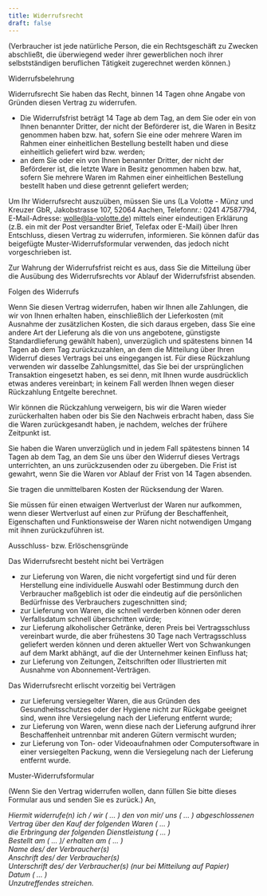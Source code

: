```yaml
---
title: Widerrufsrecht
draft: false
---
```



<Paragraph variant="plain"> (Verbraucher ist jede natürliche Person, die ein Rechtsgeschäft zu Zwecken abschließt, die überwiegend weder ihrer gewerblichen noch ihrer selbstständigen beruflichen Tätigkeit zugerechnet werden können.)</Paragraph>

<Heading as="h4">Widerrufsbelehrung</Heading>

Widerrufsrecht Sie haben das Recht, binnen 14 Tagen ohne Angabe von Gründen diesen Vertrag zu widerrufen.

- Die Widerrufsfrist beträgt 14 Tage ab dem Tag, an dem Sie oder ein von Ihnen benannter Dritter, der nicht der Beförderer ist, die Waren in Besitz genommen haben bzw. hat, sofern Sie eine oder mehrere Waren im Rahmen einer einheitlichen Bestellung bestellt haben und diese einheitlich geliefert wird bzw. werden;
- an dem Sie oder ein von Ihnen benannter Dritter, der nicht der Beförderer ist, die letzte Ware in Besitz genommen haben bzw. hat, sofern Sie mehrere Waren im Rahmen einer einheitlichen Bestellung bestellt haben und diese getrennt geliefert werden;

Um Ihr Widerrufsrecht auszuüben, müssen Sie uns (La Volotte - Münz und Kreuzer GbR, Jakobstrasse 107, 52064 Aachen, Telefonnr.: 0241 47587794, E-Mail-Adresse: wolle@la-volotte.de) mittels einer eindeutigen Erklärung (z.B. ein mit der Post versandter Brief, Telefax oder E-Mail) über Ihren Entschluss, diesen Vertrag zu widerrufen, informieren. Sie können dafür das beigefügte Muster-Widerrufsformular verwenden, das jedoch nicht vorgeschrieben ist.

Zur Wahrung der Widerrufsfrist reicht es aus, dass Sie die Mitteilung über die Ausübung des Widerrufsrechts vor Ablauf der Widerrufsfrist absenden.

<Heading as="h4">Folgen des Widerrufs</Heading>

Wenn Sie diesen Vertrag widerrufen, haben wir Ihnen alle Zahlungen, die wir von Ihnen erhalten haben, einschließlich der Lieferkosten (mit Ausnahme der zusätzlichen Kosten, die sich daraus ergeben, dass Sie eine andere Art der Lieferung als die von uns angebotene, günstigste Standardlieferung gewählt haben), unverzüglich und spätestens binnen 14 Tagen ab dem Tag zurückzuzahlen, an dem die Mitteilung über Ihren Widerruf dieses Vertrags bei uns eingegangen ist. Für diese Rückzahlung verwenden wir dasselbe Zahlungsmittel, das Sie bei der ursprünglichen Transaktion eingesetzt haben, es sei denn, mit Ihnen wurde ausdrücklich etwas anderes vereinbart; in keinem Fall werden Ihnen wegen dieser Rückzahlung Entgelte berechnet.

Wir können die Rückzahlung verweigern, bis wir die Waren wieder zurückerhalten haben oder bis Sie den Nachweis erbracht haben, dass Sie die Waren zurückgesandt haben, je nachdem, welches der frühere Zeitpunkt ist.

Sie haben die Waren unverzüglich und in jedem Fall spätestens binnen 14 Tagen ab dem Tag, an dem Sie uns über den Widerruf dieses Vertrags unterrichten, an uns zurückzusenden oder zu übergeben. Die Frist ist gewahrt, wenn Sie die Waren vor Ablauf der Frist von 14 Tagen absenden.

Sie tragen die unmittelbaren Kosten der Rücksendung der Waren.

Sie müssen für einen etwaigen Wertverlust der Waren nur aufkommen, wenn dieser Wertverlust auf einen zur Prüfung der Beschaffenheit, Eigenschaften und Funktionsweise der Waren nicht notwendigen Umgang mit ihnen zurückzuführen ist.

Ausschluss- bzw. Erlöschensgründe

Das Widerrufsrecht besteht nicht bei Verträgen

- zur Lieferung von Waren, die nicht vorgefertigt sind und für deren Herstellung eine individuelle Auswahl oder Bestimmung durch den Verbraucher maßgeblich ist oder die eindeutig auf die persönlichen Bedürfnisse des Verbrauchers zugeschnitten sind;
- zur Lieferung von Waren, die schnell verderben können oder deren Verfallsdatum schnell überschritten würde;
- zur Lieferung alkoholischer Getränke, deren Preis bei Vertragsschluss vereinbart wurde, die aber frühestens 30 Tage nach Vertragsschluss geliefert werden können und deren aktueller Wert von Schwankungen auf dem Markt abhängt, auf die der Unternehmer keinen Einfluss hat;
- zur Lieferung von Zeitungen, Zeitschriften oder Illustrierten mit Ausnahme von Abonnement-Verträgen.

Das Widerrufsrecht erlischt vorzeitig bei Verträgen

- zur Lieferung versiegelter Waren, die aus Gründen des Gesundheitsschutzes oder der Hygiene nicht zur Rückgabe geeignet sind, wenn ihre Versiegelung nach der Lieferung entfernt wurde;
- zur Lieferung von Waren, wenn diese nach der Lieferung aufgrund ihrer Beschaffenheit untrennbar mit anderen Gütern vermischt wurden;
- zur Lieferung von Ton- oder Videoaufnahmen oder Computersoftware in einer versiegelten Packung, wenn die Versiegelung nach der Lieferung entfernt wurde.

<Heading as="h4">Muster-Widerrufsformular</Heading>

<Paragraph>(Wenn Sie den Vertrag widerrufen wollen, dann füllen Sie bitte dieses Formular aus und senden Sie es zurück.)</Paragraph> 
<Paragraph variant='plain'>An,</Paragraph>
<Address
  name="La Volotte - Münz und Kreuzer GbR,"
  street="Haus Hersbach 1"
  postalCode="54570"
  city="Mürlenbach"
  country="Deutschland"
  email="wolle@la-volotte.de"
/>
 

Hiermit widerrufe(n) ich / wir ( ... ) den von mir/ uns ( ... ) abgeschlossenen Vertrag über den Kauf der folgenden Waren ( ... )  
die Erbringung der folgenden Dienstleistung ( ... )  
Bestellt am ( ... )/ erhalten am ( ... )  
Name des/ der Verbraucher(s)  
Anschrift des/ der Verbraucher(s)  
Unterschrift des/ der Verbraucher(s) (nur bei Mitteilung auf Papier)  
Datum ( ... )  
Unzutreffendes streichen.
